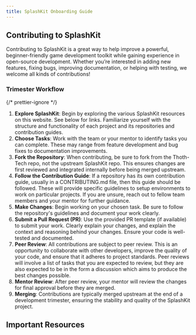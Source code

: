 ```yaml
---
title: SplashKit Onboarding Guide
---
```



## Contributing to SplashKit

Contributing to SplashKit is a great way to help improve a powerful, beginner-friendly game
development toolkit while gaining experience in open-source development. Whether you’re interested
in adding new features, fixing bugs, improving documentation, or helping with testing, we welcome
all kinds of contributions!

### Trimester Workflow

{/* prettier-ignore */}
<Steps>
  1. **Explore SplashKit**: Begin by exploring the various SplashKit resources on this website. See
  below for links. Familiarize yourself with the structure and functionality of each project and its
  repositories and contribution guides. 
  2. **Choose Tasks**: Work with the team or your mentor to identify tasks you can complete. These 
  may range from feature development and bug fixes to documentation improvements. 
  3. **Fork the Repository**: When contributing, be sure to fork from the Thoth-Tech repo, not the 
  upstream SplashKit repo. This ensures changes are first reviewed and integrated internally before 
  being merged upstream. 
  4. **Follow the Contribution Guide**: If a repository has its own contribution guide, usually in 
  a CONTRIBUTING.md file, then this guide should be followed. These will provide specific 
  guidelines to setup environments to work on particular projects. If you are unsure, reach out 
  to fellow team members and your mentor for further guidance. 
  5. **Make Changes**: Begin working on your chosen task. Be sure to follow the repository's 
  guidelines and document your work clearly. 
  6. **Submit a Pull Request (PR)**: Use the provided PR template (if available) to submit your 
  work. Clearly explain your changes, and explain the context and reasoning behind your changes. 
  Ensure your code is well-tested and documented. 
  7. **Peer Review**: All contributions are subject to peer review. This is an opportunity to 
  collaborate with other developers, improve the quality of your code, and ensure that it adheres 
  to project standards. Peer reviews will involve a list of tasks that you are expected to review, 
  but they are also expected to be in the form a discussion which aims to produce the best changes 
  possible. 
  8. **Mentor Review**: After peer review, your mentor will review the changes for final 
  approval before they are merged. 
  9. **Merging**: Contributions are typically merged upstream at the end of a development trimester, 
  ensuring the stability and quality of the SplashKit project.
</Steps>

## Important Resources

<LinkCard
  title="SplashKit Overview"
  href="/products/splashkit/0-overview"
  description="Go here for an explanation of SplashKit and its components, and links to all repositories and contributing guides."
/>
<LinkCard
  title="Git Contributions Guide"
  href="/resources/quality-assurance/git-contributions-guide"
  description=""
/>
<CardGrid>
  <LinkCard title="Frequently Asked Questions" href="/resources/faq" description="" />
  <LinkCard
    title="Pull Request Template"
    href="/resources/documentation/templates/pr-template"
    description=""
  />
  <LinkCard
    title="Writing Style Guide"
    href="/resources/documentation/writing-style-guide"
    description=""
  />
  <LinkCard
    title="Documenting for Thoth Tech"
    href="/resources/documentation/documenting-for-thoth-tech"
    description=""
  />
  <LinkCard
    title="SplashKit Tutorial Peer Review Guide"
    href="/products/splashkit/splashkit-tutorials/onboarding/03-pull-request"
    description=""
  />
  <LinkCard
    title="SplashKit Expansion Peer Review Guide"
    href="/products/splashkit/splashkit-expansion/documentation/peer-review-guide"
    description=""
  />
</CardGrid>
